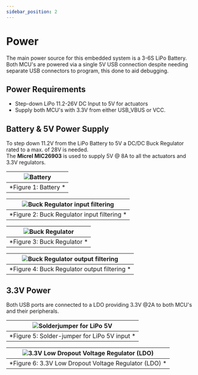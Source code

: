 ```yaml
---
sidebar_position: 2
---
```


# Power
The main power source for this embedded system is a 3-6S LiPo Battery. Both MCU's are powered via a single 5V USB connection despite needing separate USB connectors to program, this done to aid debugging. 

## Power Requirements
- Step-down LiPo 11.2-26V DC Input to 5V for actuators 
- Supply both MCU's with 3.3V from either USB_VBUS or VCC.

## Battery & 5V Power Supply
To step down 11.2V from the LiPo Battery to 5V a DC/DC Buck Regulator rated to a max. of 28V is needed.<br/>The <b>Micrel MIC26903</b> is used to supply 5V @ 8A to all the actuators and 3.3V regulators. 

| ![Battery](./_imgs/LiPo_sch.PNG) | 
|:--:| 
| *Figure 1: Battery * |

| ![Buck Regulator input filtering](./_imgs/REG_filter_sch.PNG) | 
|:--:| 
| *Figure 2: Buck Regulator input filtering * |

| ![Buck Regulator](./_imgs/BuckReg_sch.PNG) | 
|:--:| 
| *Figure 3: Buck Regulator  * |

| ![Buck Regulator output filtering](./_imgs/BuckRegFilter_sch.PNG) | 
|:--:| 
| *Figure 4: Buck Regulator output filtering  * |

## 3.3V Power 
Both USB ports are connected to a LDO providing 3.3V @2A to both MCU's and their peripherals.

| ![Solderjumper for LiPo 5V](./_imgs/SolderJumper_sch.PNG) | 
|:--:| 
| *Figure 5: Solder-jumper for LiPo 5V input * |

| ![3.3V Low Dropout Voltage Regulator (LDO)](./_imgs/3VREG_sch.PNG) | 
|:--:| 
| *Figure 6: 3.3V Low Dropout Voltage Regulator (LDO)  * |